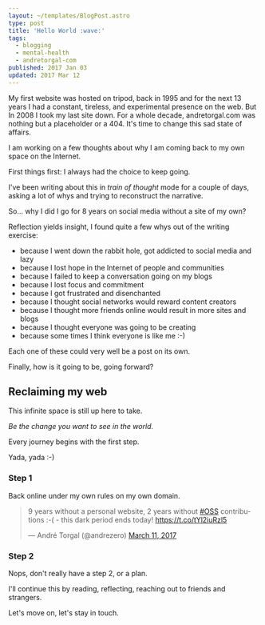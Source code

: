 ```yaml
---
layout: ~/templates/BlogPost.astro
type: post
title: 'Hello World :wave:'
tags:
  - blogging
  - mental-health
  - andretorgal-com
published: 2017 Jan 03
updated: 2017 Mar 12
---
```


<Abstract>

My first website was hosted on tripod, back in 1995 and for the next 13 years I had a constant, tireless, and experimental presence on the web. But In 2008 I took my last site down. For a whole decade, andretorgal.com was nothing but a placeholder or a 404. It's time to change this sad state of affairs.

</Abstract>

I am working on a few thoughts about why I am coming back to my own space on the Internet.

First things first: I always had the choice to keep going.

I've been writing about this in _train of thought_ mode for a couple of days, asking a lot of whys and trying to reconstruct the narrative.

So... why I did I go for 8 years on social media without a site of my own?

Reflection yields insight, I found quite a few whys out of the writing exercise:

- because I went down the rabbit hole, got addicted to social media and lazy
- because I lost hope in the Internet of people and communities
- because I failed to keep a conversation going on my blogs
- because I lost focus and commitment
- because I got frustrated and disenchanted
- because I thought social networks would reward content creators
- because I thought more friends online would result in more sites and blogs
- because I thought everyone was going to be creating
- because some times I think everyone is like me :-)

Each one of these could very well be a post on its own.

Finally, how is it going to be, going forward?

## Reclaiming my web

This infinite space is still up here to take.

_Be the change you want to see in the world._

Every journey begins with the first step.

Yada, yada :-)

### Step 1

Back online under my own rules on my own domain.

<blockquote className="twitter-tweet">
  <p lang="en" dir="ltr">
    9 years without a personal website, 2 years without
    <a href="https://twitter.com/hashtag/oss?src=hash">#OSS</a> contributions :-( - this dark period
    ends today! <a href="https://t.co/tYl2iuRzl5">https://t.co/tYl2iuRzl5</a>
  </p>
  &mdash; André Torgal (@andrezero) <a href="https://twitter.com/andrezero/status/840562552430034945">March 11, 2017</a>
</blockquote>

### Step 2

Nops, don't really have a step 2, or a plan.

I'll continue this by reading, reflecting, reaching out to friends and strangers.

Let's move on, let's stay in touch.
